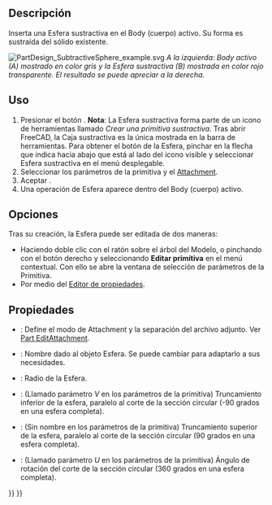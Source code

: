 <languages/>

<div class="mw-translate-fuzzy">
{{Docnav/es
|[[PartDesign_SubtractivePrism/es|Prisma sustractivo]]
|[[PartDesign_SubtractiveTorus/es|Toro sustractivo]]
|[[PartDesign_Workbench/es|PartDesign]]
|IconL=PartDesign_SubtractivePrism.svg
|IconR=PartDesign_SubtractiveTorus.svg
|IconC=Workbench_PartDesign.svg
}}
</div>

<div class="mw-translate-fuzzy">
{{GuiCommand/es
|Name=PartDesign SubtractiveSphere
|Name/es=PartDesign Esfera Sustractiva
|MenuLocation=Part Design → Crear una primitiva sustractiva → Esfera sustractiva
|Workbenches=[[PartDesign_Workbench/es|PartDesign]]
|Version=0.17
|SeeAlso=[[PartDesign_CompPrimitiveSubtractive/es|Crear una Primitiva sustractiva]]
}}
</div>

<span id="Description"></span>
==Descripción==

Inserta una Esfera sustractiva en el Body (cuerpo) activo. Su forma es sustraída del sólido existente.

[[File:PartDesign_SubtractiveSphere_example.svg|none]]
''A la izquierda: Body activo (A) mostrado en color gris y la Esfera sustractiva (B) mostrada en color rojo transparente. El resultado se puede apreciar a la derecha.''

<span id="Usage"></span>
==Uso==

<div class="mw-translate-fuzzy">
# Presionar el botón {{KEY|[[Image:PartDesign SubtractiveSphere.svg|24px]] '''Esfera Sustractiva'''}} . '''Nota''': La Esfera sustractiva forma parte de un icono de herramientas llamado ''Crear una primitiva sustractiva''. Tras abrir FreeCAD, la Caja sustractiva es la única mostrada en la barra de herramientas. Para obtener el botón de la Esfera, pinchar en la flecha que indica hacia abajo que está al lado del icono visible y seleccionar Esfera sustractiva en el menú desplegable.
# Seleccionar los parámetros de la primitiva y el [[Part_EditAttachment|Attachment]].
# Aceptar {{KEY|OK}}.
# Una operación de Esfera aparece dentro del Body (cuerpo) activo.
</div>

<span id="Options"></span>
==Opciones==

Tras su creación, la Esfera puede ser editada de dos maneras:
* Haciendo doble clic con el ratón sobre el árbol del Modelo, o pinchando con el botón derecho y seleccionando '''Editar primitiva''' en el menú contextual. Con ello se abre la ventana de selección de parámetros de la Primitiva.
* Por medio del  [[Property_editor/es|Editor de propiedades]].

<span id="Properties"></span>
==Propiedades==

<div class="mw-translate-fuzzy">
* {{PropertyData/es|Attachment}}: Define el modo de Attachment y la separación del archivo adjunto. Ver [[Part_EditAttachment|Part EditAttachment]].
* {{PropertyData/es|Label}}: Nombre dado al objeto Esfera. Se puede cambiar para adaptarlo a sus necesidades.
* {{PropertyData/es|Radius}}: Radio de la Esfera.
* {{PropertyData/es|Ángulo1}}: (Llamado parámetro ''V'' en los parámetros de la primitiva) Truncamiento inferior de la esfera, paralelo al corte de la sección circular (-90 grados en una esfera completa).
* {{PropertyData/es|Ángulo2}}: (Sin nombre en los parámetros de la primitiva) Truncamiento superior de la esfera, paralelo al corte de la sección circular (90 grados en una esfera completa).
* {{PropertyData/es|Ángulo3}}: (Llamado parámetro ''U'' en los parámetros de la primitiva) Ángulo de rotación del corte de la sección circular (360 grados en una esfera completa).
</div>


<div class="mw-translate-fuzzy">
{{Docnav/es
|[[PartDesign_SubtractivePrism/es|Prisma sustractivo]]
|[[PartDesign_SubtractiveTorus/es|Toro sustractivo]]
|[[PartDesign_Workbench/es|PartDesign]]
|IconL=PartDesign_SubtractivePrism.svg
|IconR=PartDesign_SubtractiveTorus.svg
|IconC=Workbench_PartDesign.svg
}}
</div>


{{PartDesign_Tools_navi{{#translation:}}}}
{{Userdocnavi{{#translation:}}}}